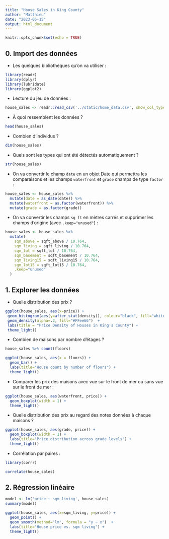 ```yaml
---
title: "House Sales in King County"
author: "Matthieu"
date: "2023-05-15"
output: html_document
---
```


```r
knitr::opts_chunk$set(echo = TRUE)
```

## 0. Import des données

- Les quelques bibliothèques qu'on va utiliser :

```r
library(readr)
library(dplyr)
library(lubridate)
library(ggplot2)
```

- Lecture du jeu de données :

```r
house_sales <- readr::read_csv('../static/home_data.csv', show_col_types = FALSE)
```

- À quoi ressemblent les données ?

```r
head(house_sales)
```

- Combien d'individus ?

```r
dim(house_sales)
```

- Quels sont les types qui ont été détectés automatiquement ?

```r
str(house_sales)
```

- On va convertir le champ `date` en un objet Date qui permettra les comparaisons et les champs `waterfront` et `grade` champs de type `factor` :

```r
house_sales <- house_sales %>%
  mutate(date = as_date(date)) %>%
  mutate(waterfront = as.factor(waterfront)) %>%
  mutate(grade = as.factor(grade))
```

- On va convertir les champs `sq ft` en mètres carrés et supprimer les champs d'origine (avec `.keep="unused"`) :

```r
house_sales <- house_sales %>%
  mutate(
    sqm_above = sqft_above / 10.764,
    sqm_living = sqft_living / 10.764,
    sqm_lot = sqft_lot / 10.764,
    sqm_basement = sqft_basement / 10.764,
    sqm_living15 = sqft_living15 / 10.764,
    sqm_lot15 = sqft_lot15 / 10.764,
    .keep="unused"
  )
```

## 1. Explorer les données

- Quelle distribution des prix ?

```r
ggplot(house_sales, aes(x=price)) + 
 geom_histogram(aes(y=after_stat(density)), colour="black", fill="white", bins=200)+
 geom_density(alpha=.2, fill="#FFee66")  +
 labs(title = "Price Density of Houses in King's County") +
 theme_light()
```

- Combien de maisons par nombre d'étages ?

```r
house_sales %>% count(floors)
```



```r
ggplot(house_sales, aes(x = floors)) +
  geom_bar() +
  labs(title="House count by number of floors") +
  theme_light()
```

- Comparer les prix des maisons avec vue sur le front de mer ou sans vue sur le front de mer :

```r
ggplot(house_sales, aes(waterfront, price)) +
  geom_boxplot(width = 1) +
  theme_light()
```

- Quelle distribution des prix au regard des notes données à chaque maisons ?

```r
ggplot(house_sales, aes(grade, price)) +
  geom_boxplot(width = 1) +
  labs(title="Price distribution across grade levels") +
  theme_light()
```


- Corrélation par paires :


```r
library(corrr)

correlate(house_sales)
```

## 2. Régression linéaire


```r
model <- lm('price ~ sqm_living', house_sales)
summary(model)
```

```r
ggplot(house_sales, aes(x=sqm_living, y=price)) +
  geom_point() +
  geom_smooth(method='lm', formula = "y ~ x")  +
  labs(title="House price vs. sqm living") +
  theme_light()
```